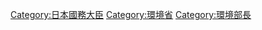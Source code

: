 {{catmore|環境大臣}}
{{Commonscat|Ministers of the Environment of Japan}}

[[Category:日本國務大臣|Category:日本國務大臣]]
[[Category:環境省|Category:環境省]]
[[Category:環境部長|Category:環境部長]]